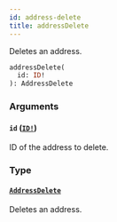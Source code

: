 ```yaml
---
id: address-delete
title: addressDelete
---
```


Deletes an address.

```graphql
addressDelete(
  id: ID!
): AddressDelete

```

### Arguments

#### `id` ([`ID!`](/docs/developer/api-reference/scalars/id))

ID of the address to delete.

### Type

#### [`AddressDelete`](/docs/developer/api-reference/objects/address-delete)

Deletes an address.

